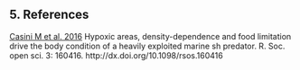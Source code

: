 
## 5. References

[Casini M et al. 2016](http://dx.doi.org/10.1098/rsos.160416) Hypoxic areas, density-dependence and food limitation drive the body condition of a heavily exploited marine sh predator. R. Soc. open sci. 3: 160416. http://dx.doi.org/10.1098/rsos.160416
